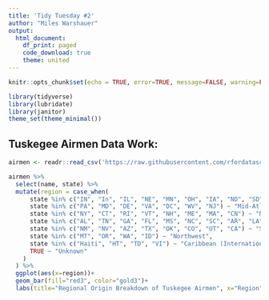 ```yaml
---
title: 'Tidy Tuesday #2'
author: "Miles Warshauer"
output: 
  html_document:
    df_print: paged
    code_download: true
    theme: united
---
```


```r
knitr::opts_chunk$set(echo = TRUE, error=TRUE, message=FALSE, warning=FALSE)
```


```r
library(tidyverse)  
library(lubridate)    
library(janitor)       
theme_set(theme_minimal()) 
```

## Tuskegee Airmen Data Work: 

```r
airmen <- readr::read_csv('https://raw.githubusercontent.com/rfordatascience/tidytuesday/master/data/2022/2022-02-08/airmen.csv')
```


```r
airmen %>% 
  select(name, state) %>% 
  mutate(region = case_when(
      state %in% c("IN", "In", "IL", "NE", "MN", "OH", "IA", "ND", "SD", "MI", "WI", "KY", "MO", "KS") ~ "Midwest",
      state %in% c("PA", "MD", "DE", "VA", "DC", "WV", "NJ") ~ "Mid-Atlantic",
      state %in% c("NY", "CT", "RI", "VT", "NH", "ME", "MA", "CN") ~ "Northeast",
      state %in% c("AL", "TN", "GA", "FL", "MS", "NC", "SC", "AR", "LA") ~ "Southeast",
      state %in% c("NM", "NV", "AZ", "TX", "OK", "CO", "UT", "CA") ~ "Southwest and California",
      state %in% c("MT", "OR", "WA", "ID") ~ "Northwest",
      state %in% c("Haiti", "HT", "TD", "VI") ~ "Caribbean (International and US Overseas Territories)",
      TRUE ~ "Unknown"
    )
  ) %>% 
  ggplot(aes(x=region))+
  geom_bar(fill="red3", color="gold3")+
  labs(title="Regional Origin Breakdown of Tuskegee Airmen", x="Region", y="Number of Airmen")
```
